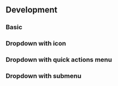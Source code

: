 



## Development

### Basic

<DropdownPlayground height="28rem" />

### Dropdown with icon

<DropdownIconPlayground height="18rem" />

### Dropdown with quick actions menu

<QuickActionsTag />

<DropdownQuickActionsPlayground height="22rem" />

### Dropdown with submenu

<DropdownSubmenuPlayground height="22rem" />

<PropsApi />
<ItemPropsApi />

